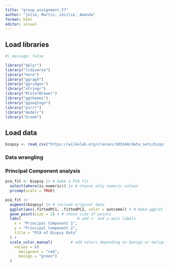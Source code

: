 ```yaml
---
title: "group_assignment_F7"
author: "julie, Martin, cecilie, Amanda"
format: html
editor: visual
---
```


## Load libraries

```r
#| message: false

library("dplyr")
library("tidyverse")
library("here")
library("ggraph")
library("ggridges")
library("stringr")
library("RColorBrewer")
library("ggthemes")
library("ggseqlogo")
library("purrr")
library("modelr")
library("broom")

```

## Load data

```r
biopsy <- read_csv("https://wilkelab.org/classes/SDS348/data_sets/biopsy.csv")
```

### Data wrangling

### Principal Component analysis

```r
pca_fit <- biopsy |> # make a PCA fit
  select(where(is.numeric)) |> # choose only numeric values
  prcomp(scale = TRUE) 
```

```r
pca_fit |> 
  augment(biopsy) |> # include original data
  ggplot(aes(.fittedPC1, .fittedPC2, color = outcome)) + # make ggplot
  geom_point(size = 2) + # chose size of points
  labs(                         # add x- and y-axis labels
    x = "Principal Component 1",
    y = "Principal Component 2",
    title = "PCA of Biopsy Data"
  ) +
  scale_color_manual(        # add colors depending on benign or malignant
    values = c(
      malignant = "red", 
      benign = "green")
  ) 
```
